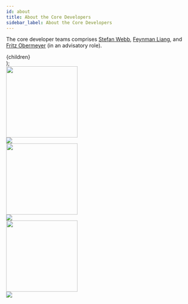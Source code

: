 ```yaml
---
id: about
title: About the Core Developers
sidebar_label: About the Core Developers
---
```


The core developer teams comprises [Stefan Webb](https://stefanwebb.me), [Feynman Liang](https://feynmanliang.com/about/), and [Fritz Obermeyer](http://fritzo.org/) (in an advisatory role).

  <div
    style={{
      display: 'flex',
    }}>
    {children}
  </div>
);

<FlexContainer>
  <div><img src="https://github.com/stefanwebb.png" height="193px" /></div>
  <div><img src="https://github-readme-stats.vercel.app/api?username=stefanwebb&hide_rank=true&hide_border=true" /></div>
</FlexContainer>

<FlexContainer>
  <div><img src="https://github.com/feynmanliang.png" height="193px" /></div>
  <div><img src="https://github-readme-stats.vercel.app/api?username=feynmanliang&hide_rank=true&hide_border=true" /></div>
</FlexContainer>

<FlexContainer>
  <div><img src="https://github.com/fritzo.png" height="193px" /></div>
  <div><img src="https://github-readme-stats.vercel.app/api?username=fritzo&hide_rank=true&hide_border=true" /></div>
</FlexContainer>
